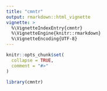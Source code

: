 ```yaml
---
title: "cmntr"
output: rmarkdown::html_vignette
vignette: >
  %\VignetteIndexEntry{cmntr}
  %\VignetteEngine{knitr::rmarkdown}
  %\VignetteEncoding{UTF-8}
---
```


```r
knitr::opts_chunk$set(
  collapse = TRUE,
  comment = "#>"
)
```

```r
library(cmntr)
```
